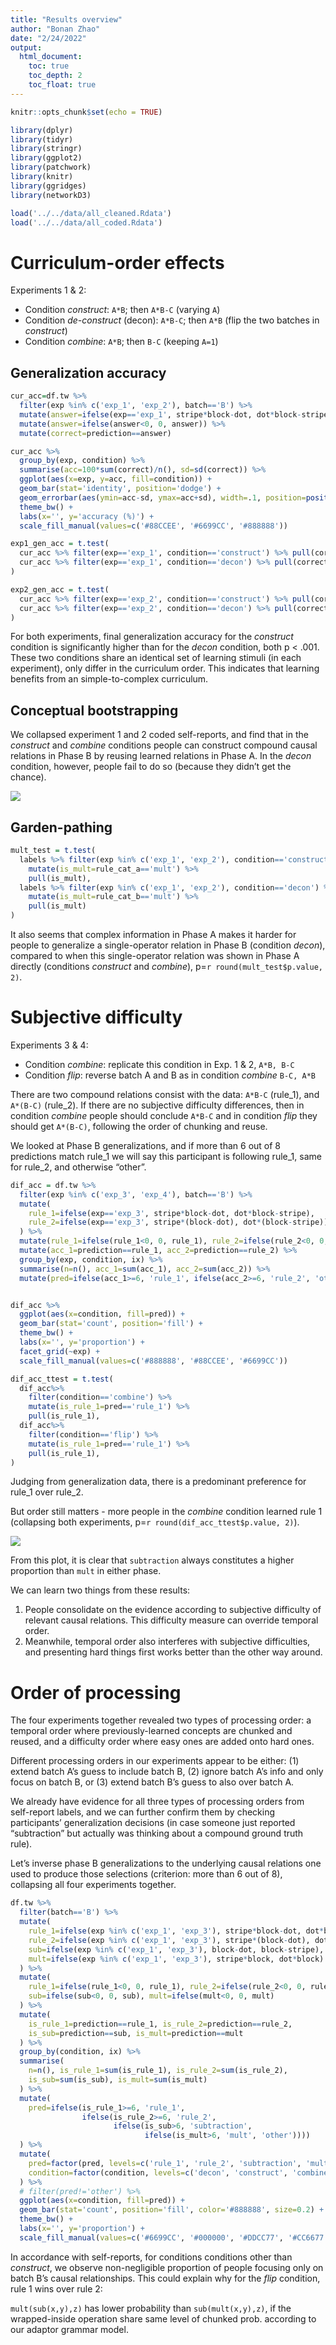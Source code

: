 ```yaml
---
title: "Results overview"
author: "Bonan Zhao"
date: "2/24/2022"
output: 
  html_document:
    toc: true
    toc_depth: 2
    toc_float: true
---
```


```r
knitr::opts_chunk$set(echo = TRUE)
```

```r
library(dplyr)
library(tidyr)
library(stringr)
library(ggplot2)
library(patchwork)
library(knitr)
library(ggridges)
library(networkD3)
```

```r
load('../../data/all_cleaned.Rdata')
load('../../data/all_coded.Rdata')

```


# Curriculum-order effects

Experiments 1 & 2:

* Condition _construct_: `A*B`; then `A*B-C` (varying `A`)
* Condition _de-construct_ (decon): `A*B-C`; then `A*B` (flip the two batches in _construct_)
* Condition _combine_: `A*B`; then `B-C` (keeping `A=1`)

## Generalization accuracy

```r
cur_acc=df.tw %>%
  filter(exp %in% c('exp_1', 'exp_2'), batch=='B') %>%
  mutate(answer=ifelse(exp=='exp_1', stripe*block-dot, dot*block-stripe)) %>%
  mutate(answer=ifelse(answer<0, 0, answer)) %>%
  mutate(correct=prediction==answer)

cur_acc %>%
  group_by(exp, condition) %>%
  summarise(acc=100*sum(correct)/n(), sd=sd(correct)) %>%
  ggplot(aes(x=exp, y=acc, fill=condition)) +
  geom_bar(stat='identity', position='dodge') +
  geom_errorbar(aes(ymin=acc-sd, ymax=acc+sd), width=.1, position=position_dodge(.9)) +
  theme_bw() +
  labs(x='', y='accuracy (%)') +
  scale_fill_manual(values=c('#88CCEE', '#6699CC', '#888888'))

exp1_gen_acc = t.test(
  cur_acc %>% filter(exp=='exp_1', condition=='construct') %>% pull(correct),
  cur_acc %>% filter(exp=='exp_1', condition=='decon') %>% pull(correct)
)

exp2_gen_acc = t.test(
  cur_acc %>% filter(exp=='exp_2', condition=='construct') %>% pull(correct),
  cur_acc %>% filter(exp=='exp_2', condition=='decon') %>% pull(correct)
)

```

For both experiments, final generalization accuracy for the _construct_ condition is significantly higher than for the _decon_ condition, both p < .001. 
These two conditions share an identical set of learning stimuli (in each experiment), only differ in the curriculum order. 
This indicates that learning benefits from an simple-to-complex curriculum.


## Conceptual bootstrapping

We collapsed experiment 1 and 2 coded self-reports, and find that in the _construct_ and _combine_ conditions people can construct compound causal relations in Phase B by reusing learned relations in Phase A.
In the _decon_ condition, however, people fail to do so (because they didn't get the chance).

![](../figs/overview/labels_12.png)

## Garden-pathing


```r
mult_test = t.test(
  labels %>% filter(exp %in% c('exp_1', 'exp_2'), condition=='construct') %>%
    mutate(is_mult=rule_cat_a=='mult') %>%
    pull(is_mult),
  labels %>% filter(exp %in% c('exp_1', 'exp_2'), condition=='decon') %>%
    mutate(is_mult=rule_cat_b=='mult') %>%
    pull(is_mult)
)

```

It also seems that complex information in Phase A makes it harder for people to generalize a single-operator relation in Phase B (condition _decon_), compared to when this single-operator relation was shown in Phase A directly (conditions _construct_ and _combine_), p=`r round(mult_test$p.value, 2)`.


# Subjective difficulty

Experiments 3 & 4:

* Condition _combine_: replicate this condition in Exp. 1 & 2, `A*B, B-C`
* Condition _flip_: reverse batch A and B as in condition _combine_ `B-C, A*B`

There are two compound relations consist with the data: `A*B-C` (rule_1), and `A*(B-C)` (rule_2). 
If there are no subjective difficulty differences, then in condition _combine_ people should conclude `A*B-C` and in condition _flip_ they should get `A*(B-C)`, following the order of chunking and reuse.

We looked at Phase B generalizations, and if more than 6 out of 8 predictions match rule_1 we will say this participant is following rule_1, same for rule_2, and otherwise "other". 

```r
dif_acc = df.tw %>%
  filter(exp %in% c('exp_3', 'exp_4'), batch=='B') %>%
  mutate(
    rule_1=ifelse(exp=='exp_3', stripe*block-dot, dot*block-stripe),
    rule_2=ifelse(exp=='exp_3', stripe*(block-dot), dot*(block-stripe)),
  ) %>%
  mutate(rule_1=ifelse(rule_1<0, 0, rule_1), rule_2=ifelse(rule_2<0, 0, rule_2)) %>%
  mutate(acc_1=prediction==rule_1, acc_2=prediction==rule_2) %>%
  group_by(exp, condition, ix) %>%
  summarise(n=n(), acc_1=sum(acc_1), acc_2=sum(acc_2)) %>%
  mutate(pred=ifelse(acc_1>=6, 'rule_1', ifelse(acc_2>=6, 'rule_2', 'other'))) 


dif_acc %>%
  ggplot(aes(x=condition, fill=pred)) +
  geom_bar(stat='count', position='fill') +
  theme_bw() +
  labs(x='', y='proportion') +
  facet_grid(~exp) +
  scale_fill_manual(values=c('#888888', '#88CCEE', '#6699CC'))

dif_acc_ttest = t.test(
  dif_acc%>%
    filter(condition=='combine') %>%
    mutate(is_rule_1=pred=='rule_1') %>%
    pull(is_rule_1),
  dif_acc%>%
    filter(condition=='flip') %>%
    mutate(is_rule_1=pred=='rule_1') %>%
    pull(is_rule_1),
)

```

Judging from generalization data, there is a predominant preference for rule_1 over rule_2.

But order still matters - more people in the _combine_ condition learned rule 1 (collapsing both experiments, p=`r round(dif_acc_ttest$p.value, 2)`).

![](../figs/overview/labels_34.png)

From this plot, it is clear that `subtraction` always constitutes a higher proportion than `mult` in either phase.

We can learn two things from these results:

1. People consolidate on the evidence according to subjective difficulty of relevant causal relations. This difficulty measure can override temporal order.
2. Meanwhile, temporal order also interferes with subjective difficulties, and presenting hard things first works better than the other way around.


# Order of processing

The four experiments together revealed two types of processing order: 
a temporal order where previously-learned concepts are chunked and reused,
and a difficulty order where easy ones are added onto hard ones.

Different processing orders in our experiments appear to be either:
(1) extend batch A's guess to include batch B, 
(2) ignore batch A's info and only focus on batch B,
or (3) extend batch B's guess to also over batch A.

We already have evidence for all three types of processing orders from self-report labels,
and we can further confirm them by checking participants' generalization decisions (in case someone just reported "subtraction" but actually was thinking about a compound ground truth rule).

Let's inverse phase B generalizations to the underlying causal relations one used to produce those selections (criterion: more than 6 out of 8), collapsing all four experiments together.



```r
df.tw %>%
  filter(batch=='B') %>%
  mutate(
    rule_1=ifelse(exp %in% c('exp_1', 'exp_3'), stripe*block-dot, dot*block-stripe),
    rule_2=ifelse(exp %in% c('exp_1', 'exp_3'), stripe*(block-dot), dot*(block-stripe)),
    sub=ifelse(exp %in% c('exp_1', 'exp_3'), block-dot, block-stripe),
    mult=ifelse(exp %in% c('exp_1', 'exp_3'), stripe*block, dot*block)
  ) %>%
  mutate(
    rule_1=ifelse(rule_1<0, 0, rule_1), rule_2=ifelse(rule_2<0, 0, rule_2),
    sub=ifelse(sub<0, 0, sub), mult=ifelse(mult<0, 0, mult)
  ) %>%
  mutate(
    is_rule_1=prediction==rule_1, is_rule_2=prediction==rule_2, 
    is_sub=prediction==sub, is_mult=prediction==mult
  ) %>%
  group_by(condition, ix) %>%
  summarise(
    n=n(), is_rule_1=sum(is_rule_1), is_rule_2=sum(is_rule_2), 
    is_sub=sum(is_sub), is_mult=sum(is_mult)
  ) %>%
  mutate(
    pred=ifelse(is_rule_1>=6, 'rule_1', 
                ifelse(is_rule_2>=6, 'rule_2', 
                       ifelse(is_sub>6, 'subtraction', 
                              ifelse(is_mult>6, 'mult', 'other'))))
  ) %>%
  mutate(
    pred=factor(pred, levels=c('rule_1', 'rule_2', 'subtraction', 'mult', 'other')),
    condition=factor(condition, levels=c('decon', 'construct', 'combine', 'flip'))
  ) %>%
  # filter(pred!='other') %>%
  ggplot(aes(x=condition, fill=pred)) +
  geom_bar(stat='count', position='fill', color='#888888', size=0.2) +
  theme_bw() +
  labs(x='', y='proportion') +
  scale_fill_manual(values=c('#6699CC', '#000000', '#DDCC77', '#CC6677', '#ffffff'))

```


In accordance with self-reports, 
for conditions conditions other than _construct_, we observe non-negligible proportion of people focusing only on batch B's causal relationships.
This could explain why for the _flip_ condition, rule 1 wins over rule 2:

`mult(sub(x,y),z)` has lower probability than `sub(mult(x,y),z)`, if the wrapped-inside operation share same level of chunked prob. according to our adaptor grammar model.










